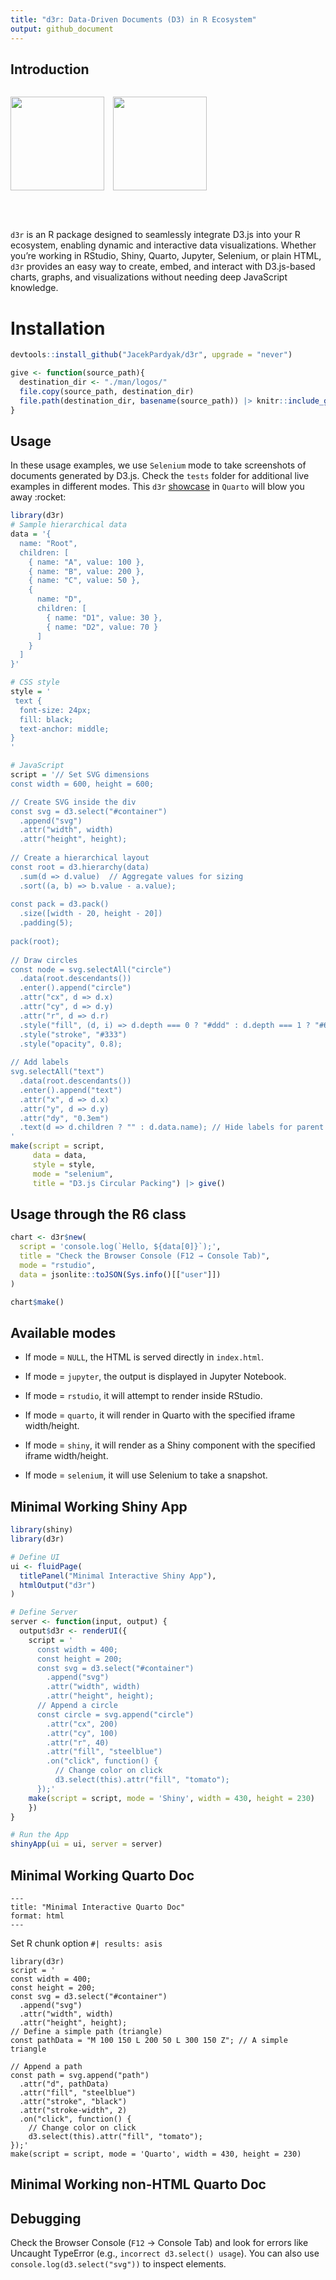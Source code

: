 ```yaml
---
title: "d3r: Data-Driven Documents (D3) in R Ecosystem"
output: github_document
---
```


## Introduction

<div style="display: flex; align-items: center;">
  <img src="./man/logos/Logo_D3.svg" style="height: 150px; margin-right: 10px;">
  <img src="./man/logos/R_logo.svg" style="height: 150px;">
</div>

</br>

`d3r` is an R package designed to seamlessly integrate D3.js into your R ecosystem, enabling dynamic and interactive data visualizations. Whether you're working in RStudio, Shiny, Quarto, Jupyter, Selenium, or plain HTML, `d3r` provides an easy way to create, embed, and interact with D3.js-based charts, graphs, and visualizations without needing deep JavaScript knowledge.

# Installation

``` r
devtools::install_github("JacekPardyak/d3r", upgrade = "never")
```

```r
give <- function(source_path){
  destination_dir <- "./man/logos/"
  file.copy(source_path, destination_dir)
  file.path(destination_dir, basename(source_path)) |> knitr::include_graphics()
}
```

## Usage

In these usage examples, we use `Selenium` mode to take screenshots of documents generated by D3.js. Check the `tests` folder for additional live examples in different modes. This `d3r` [showcase](https://jacekpardyak.github.io/d3r/) in `Quarto` will blow you away :rocket: 


```r
library(d3r)
# Sample hierarchical data
data = '{
  name: "Root",
  children: [
    { name: "A", value: 100 },
    { name: "B", value: 200 },
    { name: "C", value: 50 },
    { 
      name: "D", 
      children: [
        { name: "D1", value: 30 },
        { name: "D2", value: 70 }
      ]
    }
  ]
}'

# CSS style
style = '
 text {
  font-size: 24px;
  fill: black;
  text-anchor: middle;
}
'

# JavaScript
script = '// Set SVG dimensions
const width = 600, height = 600;

// Create SVG inside the div
const svg = d3.select("#container")
  .append("svg")
  .attr("width", width)
  .attr("height", height);
      
// Create a hierarchical layout
const root = d3.hierarchy(data)
  .sum(d => d.value)  // Aggregate values for sizing
  .sort((a, b) => b.value - a.value);
    
const pack = d3.pack()
  .size([width - 20, height - 20])
  .padding(5);
    
pack(root);
    
// Draw circles
const node = svg.selectAll("circle")
  .data(root.descendants())
  .enter().append("circle")
  .attr("cx", d => d.x)
  .attr("cy", d => d.y)
  .attr("r", d => d.r)
  .style("fill", (d, i) => d.depth === 0 ? "#ddd" : d.depth === 1 ? "#69b3a2" : "#ff9999")
  .style("stroke", "#333")
  .style("opacity", 0.8);
    
// Add labels
svg.selectAll("text")
  .data(root.descendants())
  .enter().append("text")
  .attr("x", d => d.x)
  .attr("y", d => d.y)
  .attr("dy", "0.3em")
  .text(d => d.children ? "" : d.data.name); // Hide labels for parent nodes
' 
make(script = script, 
     data = data, 
     style = style, 
     mode = "selenium", 
     title = "D3.js Circular Packing") |> give()
```

## Usage through the R6 class 

```r
chart <- d3r$new(
  script = 'console.log(`Hello, ${data[0]}`);',
  title = "Check the Browser Console (F12 → Console Tab)",
  mode = "rstudio",
  data = jsonlite::toJSON(Sys.info()[["user"]])
)

chart$make()
```

## Available modes

- If mode = `NULL`, the HTML is served directly in `index.html`.

- If mode = `jupyter`, the output is displayed in Jupyter Notebook.

- If mode = `rstudio`, it will attempt to render inside RStudio.

- If mode = `quarto`, it will render in Quarto with the specified iframe width/height.

- If mode = `shiny`, it will render as a Shiny component with the specified iframe width/height.

- If mode = `selenium`, it will use Selenium to take a snapshot.


## Minimal Working Shiny App

```r
library(shiny)
library(d3r)

# Define UI
ui <- fluidPage(
  titlePanel("Minimal Interactive Shiny App"),
  htmlOutput("d3r")
)

# Define Server
server <- function(input, output) {
  output$d3r <- renderUI({
    script = '
      const width = 400;
      const height = 200;
      const svg = d3.select("#container")
        .append("svg")
        .attr("width", width)
        .attr("height", height);
      // Append a circle
      const circle = svg.append("circle")
        .attr("cx", 200)
        .attr("cy", 100)
        .attr("r", 40)
        .attr("fill", "steelblue")
        .on("click", function() {
          // Change color on click
          d3.select(this).attr("fill", "tomato");
      });'
    make(script = script, mode = 'Shiny', width = 430, height = 230)
    })
}

# Run the App
shinyApp(ui = ui, server = server)

```

## Minimal Working Quarto Doc

```
---
title: "Minimal Interactive Quarto Doc"
format: html
---
```

Set R chunk option `#| results: asis`

```
library(d3r)
script = '
const width = 400;
const height = 200;
const svg = d3.select("#container")
  .append("svg")
  .attr("width", width)
  .attr("height", height);
// Define a simple path (triangle)
const pathData = "M 100 150 L 200 50 L 300 150 Z"; // A simple triangle

// Append a path
const path = svg.append("path")
  .attr("d", pathData)
  .attr("fill", "steelblue")
  .attr("stroke", "black")
  .attr("stroke-width", 2)
  .on("click", function() {
    // Change color on click
    d3.select(this).attr("fill", "tomato");
});'
make(script = script, mode = 'Quarto', width = 430, height = 230)
```


## Minimal Working non-HTML Quarto Doc

## Debugging

Check the Browser Console (`F12` → Console Tab) and look for errors like Uncaught TypeError (e.g., `incorrect d3.select() usage`). You can also use `console.log(d3.select("svg"))` to inspect elements.

